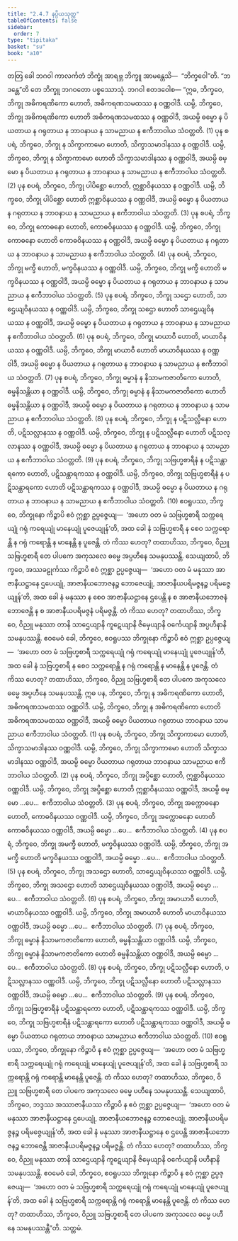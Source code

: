 ```yaml
---
title: "2.4.7 နပ္ပိယသုတ္တ"
tableOfContents: false
sidebar:
  order: 7
type: "tipitaka"
basket: "su"
book: "a10"
---
```



<DynamicBreadcrumb />

<Division number="87" book="a10" e="ch" v="17" p="389">

<Paragraph number="711" book="a10">
တတြ ခေါ ဘဂဝါ ကာလင်္ကတံ ဘိက္ခုံ အာရဗ္ဘ ဘိက္ခူ အာမန္တေသိ—  “ဘိက္ခဝေါ”တိ. “ဘဒန္တေ”တိ တေ ဘိက္ခူ ဘဂဝတော ပစ္စဿောသုံ. ဘဂဝါ ဧတဒဝေါစ—
</Paragraph>

<Paragraph number="712" book="a10">
“ဣဓ, ဘိက္ခဝေ, ဘိက္ခု အဓိကရဏိကော ဟောတိ, အဓိကရဏသမထဿ န ဝဏ္ဏဝါဒီ. ယမ္ပိ, ဘိက္ခဝေ, ဘိက္ခု အဓိကရဏိကော ဟောတိ အဓိကရဏသမထဿ န ဝဏ္ဏဝါဒီ, အယမ္ပိ ဓမ္မော န ပိယတာယ န ဂရုတာယ န ဘာဝနာယ န သာမညာယ န ဧကီဘာဝါယ သံဝတ္တတိ. (1)
</Paragraph>

<Paragraph number="713" book="a10">
ပုန စပရံ, ဘိက္ခဝေ, ဘိက္ခု န သိက္ခာကာမော ဟောတိ, သိက္ခာသမာဒါနဿ န ဝဏ္ဏဝါဒီ. ယမ္ပိ, ဘိက္ခဝေ, ဘိက္ခု န သိက္ခာကာမော ဟောတိ သိက္ခာသမာဒါနဿ န ဝဏ္ဏဝါဒီ, အယမ္ပိ ဓမ္မော န ပိယတာယ န ဂရုတာယ န ဘာဝနာယ န သာမညာယ န ဧကီဘာဝါယ သံဝတ္တတိ. (2)
</Paragraph>

<Paragraph number="714" book="a10">
ပုန စပရံ, ဘိက္ခဝေ, ဘိက္ခု ပါပိစ္ဆော ဟောတိ, ဣစ္ဆာဝိနယဿ န ဝဏ္ဏဝါဒီ. ယမ္ပိ, ဘိက္ခဝေ, ဘိက္ခု ပါပိစ္ဆော ဟောတိ ဣစ္ဆာဝိနယဿ န ဝဏ္ဏဝါဒီ, အယမ္ပိ ဓမ္မော န ပိယတာယ န ဂရုတာယ န ဘာဝနာယ န သာမညာယ န ဧကီဘာဝါယ သံဝတ္တတိ. (3)
</Paragraph>

<Paragraph number="715" book="a10">
ပုန စပရံ, ဘိက္ခဝေ, ဘိက္ခု ကောဓနော ဟောတိ, ကောဓဝိနယဿ န ဝဏ္ဏဝါဒီ. ယမ္ပိ, ဘိက္ခဝေ, ဘိက္ခု ကောဓနော ဟောတိ ကောဓဝိနယဿ န ဝဏ္ဏဝါဒီ, အယမ္ပိ ဓမ္မော န ပိယတာယ န ဂရုတာယ န ဘာဝနာယ န သာမညာယ န ဧကီဘာဝါယ သံဝတ္တတိ. (4)
</Paragraph>

<Paragraph number="716" book="a10">
ပုန စပရံ, ဘိက္ခဝေ, ဘိက္ခု မက္ခီ ဟောတိ, မက္ခဝိနယဿ န ဝဏ္ဏဝါဒီ. ယမ္ပိ, ဘိက္ခဝေ, ဘိက္ခု မက္ခီ ဟောတိ မက္ခဝိနယဿ န ဝဏ္ဏဝါဒီ, အယမ္ပိ ဓမ္မော န ပိယတာယ န ဂရုတာယ န ဘာဝနာယ န သာမညာယ န ဧကီဘာဝါယ သံဝတ္တတိ. (5)
</Paragraph>

<Paragraph number="717" book="a10">
ပုန စပရံ, ဘိက္ခဝေ, ဘိက္ခု သဌော ဟောတိ, သာဌေယျဝိနယဿ န ဝဏ္ဏဝါဒီ. ယမ္ပိ, ဘိက္ခဝေ, ဘိက္ခု သဌော ဟောတိ သာဌေယျဝိနယဿ န ဝဏ္ဏဝါဒီ, အယမ္ပိ ဓမ္မော န ပိယတာယ န ဂရုတာယ န ဘာဝနာယ န သာမညာယ န ဧကီဘာဝါယ သံဝတ္တတိ. (6)
</Paragraph>

<Paragraph number="718" book="a10">
ပုန စပရံ, ဘိက္ခဝေ, ဘိက္ခု မာယာဝီ ဟောတိ, မာယာဝိနယဿ န ဝဏ္ဏဝါဒီ. ယမ္ပိ, ဘိက္ခဝေ, ဘိက္ခု မာယာဝီ ဟောတိ မာယာဝိနယဿ န ဝဏ္ဏဝါဒီ, အယမ္ပိ ဓမ္မော န ပိယတာယ န ဂရုတာယ န ဘာဝနာယ န သာမညာယ န ဧကီဘာဝါယ သံဝတ္တတိ. (7)
</Paragraph>

<Paragraph number="719" book="a10">
ပုန စပရံ, ဘိက္ခဝေ, ဘိက္ခု ဓမ္မာနံ န နိသာမကဇာတိကော ဟောတိ, ဓမ္မနိသန္တိယာ န ဝဏ္ဏဝါဒီ. ယမ္ပိ, ဘိက္ခဝေ, ဘိက္ခု ဓမ္မာနံ န နိသာမကဇာတိကော ဟောတိ ဓမ္မနိသန္တိယာ န ဝဏ္ဏဝါဒီ, အယမ္ပိ ဓမ္မော န ပိယတာယ န ဂရုတာယ န ဘာဝနာယ န သာမညာယ န ဧကီဘာဝါယ သံဝတ္တတိ. (8)
</Paragraph>

<Paragraph number="720" book="a10">
ပုန စပရံ, ဘိက္ခဝေ, ဘိက္ခု န ပဋိသလ္လီနော ဟောတိ, ပဋိသလ္လာနဿ န ဝဏ္ဏဝါဒီ. ယမ္ပိ, ဘိက္ခဝေ, ဘိက္ခု န ပဋိသလ္လီနော ဟောတိ ပဋိသလ္လာနဿ န ဝဏ္ဏဝါဒီ, အယမ္ပိ ဓမ္မော န ပိယတာယ န ဂရုတာယ န ဘာဝနာယ န သာမညာယ န ဧကီဘာဝါယ သံဝတ္တတိ. (9)
</Paragraph>

<Paragraph number="721" book="a10">
ပုန စပရံ, ဘိက္ခဝေ, ဘိက္ခု သဗြဟ္မစာရီနံ န ပဋိသန္ထာရကော ဟောတိ, ပဋိသန္ထာရကဿ န ဝဏ္ဏဝါဒီ. ယမ္ပိ, ဘိက္ခဝေ, ဘိက္ခု သဗြဟ္မစာရီနံ န ပဋိသန္ထာရကော ဟောတိ ပဋိသန္ထာရကဿ န ဝဏ္ဏဝါဒီ, အယမ္ပိ ဓမ္မော န ပိယတာယ န ဂရုတာယ န ဘာဝနာယ န သာမညာယ န ဧကီဘာဝါယ သံဝတ္တတိ. (10)
</Paragraph>

<Paragraph number="722" book="a10">
ဧဝရူပဿ, ဘိက္ခဝေ, ဘိက္ခုနော ကိဉ္စာပိ ဧဝံ ဣစ္ဆာ ဥပ္ပဇ္ဇေယျ—  ‘အဟော ဝတ မံ သဗြဟ္မစာရီ သက္ကရေယျုံ ဂရုံ ကရေယျုံ မာနေယျုံ ပူဇေယျုန်’တိ, အထ ခေါ နံ သဗြဟ္မစာရီ န စေဝ သက္ကရောန္တိ န ဂရုံ ကရောန္တိ န မာနေန္တိ န ပူဇေန္တိ. တံ ကိဿ ဟေတု? တထာဟိဿ, ဘိက္ခဝေ, ဝိညူ သဗြဟ္မစာရီ တေ ပါပကေ အကုသလေ ဓမ္မေ အပ္ပဟီနေ သမနုပဿန္တိ.
</Paragraph>

<Paragraph number="723" book="a10">
သေယျထာပိ, ဘိက္ခဝေ, အဿခဠုင်္ကဿ ကိဉ္စာပိ ဧဝံ ဣစ္ဆာ ဥပ္ပဇ္ဇေယျ—  ‘အဟော ဝတ မံ မနုဿာ အာဇာနီယဋ္ဌာနေ ဌပေယျုံ, အာဇာနီယဘောဇနဉ္စ ဘောဇေယျုံ, အာဇာနီယပရိမဇ္ဇနဉ္စ ပရိမဇ္ဇေယျုန်’တိ, အထ ခေါ နံ မနုဿာ န စေဝ အာဇာနီယဋ္ဌာနေ ဌပေန္တိ န စ အာဇာနီယဘောဇနံ ဘောဇေန္တိ န စ အာဇာနီယပရိမဇ္ဇနံ ပရိမဇ္ဇန္တိ. တံ ကိဿ ဟေတု? တထာဟိဿ, ဘိက္ခဝေ, ဝိညူ မနုဿာ တာနိ သာဌေယျာနိ ကူဋေယျာနိ ဇိမှေယျာနိ ဝင်္ကေယျာနိ အပ္ပဟီနာနိ သမနုပဿန္တိ. ဧဝမေဝံ ခေါ, ဘိက္ခဝေ, ဧဝရူပဿ ဘိက္ခုနော ကိဉ္စာပိ ဧဝံ ဣစ္ဆာ ဥပ္ပဇ္ဇေယျ—  ‘အဟော ဝတ မံ သဗြဟ္မစာရီ သက္ကရေယျုံ ဂရုံ ကရေယျုံ မာနေယျုံ ပူဇေယျုန်’တိ, အထ ခေါ နံ သဗြဟ္မစာရီ န စေဝ သက္ကရောန္တိ န ဂရုံ ကရောန္တိ န မာနေန္တိ န ပူဇေန္တိ. တံ ကိဿ ဟေတု? တထာဟိဿ, ဘိက္ခဝေ, ဝိညူ သဗြဟ္မစာရီ တေ ပါပကေ အကုသလေ ဓမ္မေ အပ္ပဟီနေ သမနုပဿန္တိ.
</Paragraph>

<Paragraph number="724" book="a10">
ဣဓ ပန, ဘိက္ခဝေ, ဘိက္ခု န အဓိကရဏိကော ဟောတိ, အဓိကရဏသမထဿ ဝဏ္ဏဝါဒီ. ယမ္ပိ, ဘိက္ခဝေ, ဘိက္ခု န အဓိကရဏိကော ဟောတိ အဓိကရဏသမထဿ ဝဏ္ဏဝါဒီ, အယမ္ပိ ဓမ္မော ပိယတာယ ဂရုတာယ ဘာဝနာယ သာမညာယ ဧကီဘာဝါယ သံဝတ္တတိ. (1)
</Paragraph>

<Paragraph number="725" book="a10">
ပုန စပရံ, ဘိက္ခဝေ, ဘိက္ခု သိက္ခာကာမော ဟောတိ, သိက္ခာသမာဒါနဿ ဝဏ္ဏဝါဒီ. ယမ္ပိ, ဘိက္ခဝေ, ဘိက္ခု သိက္ခာကာမော ဟောတိ သိက္ခာသမာဒါနဿ ဝဏ္ဏဝါဒီ, အယမ္ပိ ဓမ္မော ပိယတာယ ဂရုတာယ ဘာဝနာယ သာမညာယ ဧကီဘာဝါယ သံဝတ္တတိ. (2)
</Paragraph>

<Paragraph number="726" book="a10">
ပုန စပရံ, ဘိက္ခဝေ, ဘိက္ခု အပ္ပိစ္ဆော ဟောတိ, ဣစ္ဆာဝိနယဿ ဝဏ္ဏဝါဒီ. ယမ္ပိ, ဘိက္ခဝေ, ဘိက္ခု အပ္ပိစ္ဆော ဟောတိ ဣစ္ဆာဝိနယဿ ဝဏ္ဏဝါဒီ, အယမ္ပိ ဓမ္မော …ပေ…  ဧကီဘာဝါယ သံဝတ္တတိ. (3)
</Paragraph>

<Paragraph number="727" book="a10">
ပုန စပရံ, ဘိက္ခဝေ, ဘိက္ခု အက္ကောဓနော ဟောတိ, ကောဓဝိနယဿ ဝဏ္ဏဝါဒီ. ယမ္ပိ, ဘိက္ခဝေ, ဘိက္ခု အက္ကောဓနော ဟောတိ ကောဓဝိနယဿ ဝဏ္ဏဝါဒီ, အယမ္ပိ ဓမ္မော …ပေ…  ဧကီဘာဝါယ သံဝတ္တတိ. (4)
</Paragraph>

<Paragraph number="728" book="a10">
ပုန စပရံ, ဘိက္ခဝေ, ဘိက္ခု အမက္ခီ ဟောတိ, မက္ခဝိနယဿ ဝဏ္ဏဝါဒီ. ယမ္ပိ, ဘိက္ခဝေ, ဘိက္ခု အမက္ခီ ဟောတိ မက္ခဝိနယဿ ဝဏ္ဏဝါဒီ, အယမ္ပိ ဓမ္မော …ပေ…  ဧကီဘာဝါယ သံဝတ္တတိ. (5)
</Paragraph>

<Paragraph number="729" book="a10">
ပုန စပရံ, ဘိက္ခဝေ, ဘိက္ခု အသဌော ဟောတိ, သာဌေယျဝိနယဿ ဝဏ္ဏဝါဒီ. ယမ္ပိ, ဘိက္ခဝေ, ဘိက္ခု အသဌော ဟောတိ သာဌေယျဝိနယဿ ဝဏ္ဏဝါဒီ, အယမ္ပိ ဓမ္မော …ပေ…  ဧကီဘာဝါယ သံဝတ္တတိ. (6)
</Paragraph>

<Paragraph number="730" book="a10">
ပုန စပရံ, ဘိက္ခဝေ, ဘိက္ခု အမာယာဝီ ဟောတိ, မာယာဝိနယဿ ဝဏ္ဏဝါဒီ. ယမ္ပိ, ဘိက္ခဝေ, ဘိက္ခု အမာယာဝီ ဟောတိ မာယာဝိနယဿ ဝဏ္ဏဝါဒီ, အယမ္ပိ ဓမ္မော …ပေ…  ဧကီဘာဝါယ သံဝတ္တတိ. (7)
</Paragraph>

<Paragraph number="731" book="a10">
ပုန စပရံ, ဘိက္ခဝေ, ဘိက္ခု ဓမ္မာနံ နိသာမကဇာတိကော ဟောတိ, ဓမ္မနိသန္တိယာ ဝဏ္ဏဝါဒီ. ယမ္ပိ, ဘိက္ခဝေ, ဘိက္ခု ဓမ္မာနံ နိသာမကဇာတိကော ဟောတိ ဓမ္မနိသန္တိယာ ဝဏ္ဏဝါဒီ, အယမ္ပိ ဓမ္မော …ပေ…  ဧကီဘာဝါယ သံဝတ္တတိ. (8)
</Paragraph>

<Paragraph number="732" book="a10">
ပုန စပရံ, ဘိက္ခဝေ, ဘိက္ခု ပဋိသလ္လီနော ဟောတိ, ပဋိသလ္လာနဿ ဝဏ္ဏဝါဒီ. ယမ္ပိ, ဘိက္ခဝေ, ဘိက္ခု ပဋိသလ္လီနော ဟောတိ ပဋိသလ္လာနဿ ဝဏ္ဏဝါဒီ, အယမ္ပိ ဓမ္မော …ပေ…  ဧကီဘာဝါယ သံဝတ္တတိ. (9)
</Paragraph>

<Paragraph number="733" book="a10">
ပုန စပရံ, ဘိက္ခဝေ, ဘိက္ခု သဗြဟ္မစာရီနံ ပဋိသန္ထာရကော ဟောတိ, ပဋိသန္ထာရကဿ ဝဏ္ဏဝါဒီ. ယမ္ပိ, ဘိက္ခဝေ, ဘိက္ခု သဗြဟ္မစာရီနံ ပဋိသန္ထာရကော ဟောတိ ပဋိသန္ထာရကဿ ဝဏ္ဏဝါဒီ, အယမ္ပိ ဓမ္မော ပိယတာယ ဂရုတာယ ဘာဝနာယ သာမညာယ ဧကီဘာဝါယ သံဝတ္တတိ. (10)
</Paragraph>

<Paragraph number="734" book="a10">
ဧဝရူပဿ, ဘိက္ခဝေ, ဘိက္ခုနော ကိဉ္စာပိ န ဧဝံ ဣစ္ဆာ ဥပ္ပဇ္ဇေယျ—  ‘အဟော ဝတ မံ သဗြဟ္မစာရီ သက္ကရေယျုံ ဂရုံ ကရေယျုံ မာနေယျုံ ပူဇေယျုန်’တိ, အထ ခေါ နံ သဗြဟ္မစာရီ သက္ကရောန္တိ ဂရုံ ကရောန္တိ မာနေန္တိ ပူဇေန္တိ. တံ ကိဿ ဟေတု? တထာဟိဿ, ဘိက္ခဝေ, ဝိညူ သဗြဟ္မစာရီ တေ ပါပကေ အကုသလေ ဓမ္မေ ပဟီနေ သမနုပဿန္တိ.
</Paragraph>

<Paragraph number="735" book="a10">
သေယျထာပိ, ဘိက္ခဝေ, ဘဒ္ဒဿ အဿာဇာနီယဿ ကိဉ္စာပိ န ဧဝံ ဣစ္ဆာ ဥပ္ပဇ္ဇေယျ—  ‘အဟော ဝတ မံ မနုဿာ အာဇာနီယဋ္ဌာနေ ဌပေယျုံ, အာဇာနီယဘောဇနဉ္စ ဘောဇေယျုံ, အာဇာနီယပရိမဇ္ဇနဉ္စ ပရိမဇ္ဇေယျုန်’တိ, အထ ခေါ နံ မနုဿာ အာဇာနီယဋ္ဌာနေ စ ဌပေန္တိ အာဇာနီယဘောဇနဉ္စ ဘောဇေန္တိ အာဇာနီယပရိမဇ္ဇနဉ္စ ပရိမဇ္ဇန္တိ. တံ ကိဿ ဟေတု? တထာဟိဿ, ဘိက္ခဝေ, ဝိညူ မနုဿာ တာနိ သာဌေယျာနိ ကူဋေယျာနိ ဇိမှေယျာနိ ဝင်္ကေယျာနိ ပဟီနာနိ သမနုပဿန္တိ.
</Paragraph>

<Paragraph number="736" book="a10">
ဧဝမေဝံ ခေါ, ဘိက္ခဝေ, ဧဝရူပဿ ဘိက္ခုနော ကိဉ္စာပိ န ဧဝံ ဣစ္ဆာ ဥပ္ပဇ္ဇေယျ—  ‘အဟော ဝတ မံ သဗြဟ္မစာရီ သက္ကရေယျုံ ဂရုံ ကရေယျုံ မာနေယျုံ ပူဇေယျုန်’တိ, အထ ခေါ နံ သဗြဟ္မစာရီ သက္ကရောန္တိ ဂရုံ ကရောန္တိ မာနေန္တိ ပူဇေန္တိ. တံ ကိဿ ဟေတု? တထာဟိဿ, ဘိက္ခဝေ, ဝိညူ သဗြဟ္မစာရီ တေ ပါပကေ အကုသလေ ဓမ္မေ ပဟီနေ သမနုပဿန္တီ”တိ.

</Paragraph>
</Division>

<Paragraph number="737" type="center" book="a10">
သတ္တမံ.
</Paragraph>